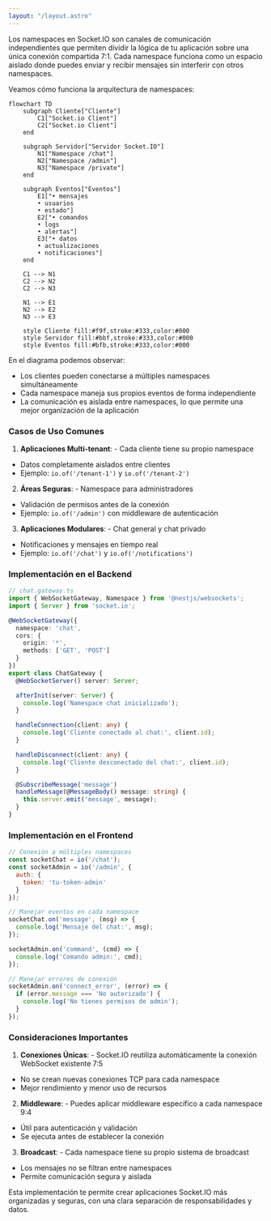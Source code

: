 ```yaml
---
layout: "/layout.astro"
---
```


Los namespaces en Socket.IO son canales de comunicación independientes que permiten dividir la lógica de tu aplicación sobre una única conexión compartida 7:1. Cada namespace funciona como un espacio aislado donde puedes enviar y recibir mensajes sin interferir con otros namespaces.

Veamos cómo funciona la arquitectura de namespaces:

```mermaid
flowchart TD
    subgraph Cliente["Cliente"]
        C1["Socket.io Client"]
        C2["Socket.io Client"]
    end

    subgraph Servidor["Servidor Socket.IO"]
        N1["Namespace /chat"]
        N2["Namespace /admin"]
        N3["Namespace /private"]
    end

    subgraph Eventos["Eventos"]
        E1["• mensajes
        • usuarios
        • estado"]
        E2["• comandos
        • logs
        • alertas"]
        E3["• datos
        • actualizaciones
        • notificaciones"]
    end

    C1 --> N1
    C2 --> N2
    C2 --> N3
    
    N1 --> E1
    N2 --> E2
    N3 --> E3

    style Cliente fill:#f9f,stroke:#333,color:#000
    style Servidor fill:#bbf,stroke:#333,color:#000
    style Eventos fill:#bfb,stroke:#333,color:#000
```

En el diagrama podemos observar:

- Los clientes pueden conectarse a múltiples namespaces simultáneamente
- Cada namespace maneja sus propios eventos de forma independiente
- La comunicación es aislada entre namespaces, lo que permite una mejor organización de la aplicación

### Casos de Uso Comunes

1. **Aplicaciones Multi-tenant**:
          - Cada cliente tiene su propio namespace
  - Datos completamente aislados entre clientes
  - Ejemplo: `io.of('/tenant-1')` y `io.of('/tenant-2')`


2. **Áreas Seguras**:
          - Namespace para administradores
  - Validación de permisos antes de la conexión
  - Ejemplo: `io.of('/admin')` con middleware de autenticación


3. **Aplicaciones Modulares**:
          - Chat general y chat privado
  - Notificaciones y mensajes en tiempo real
  - Ejemplo: `io.of('/chat')` y `io.of('/notifications')`



### Implementación en el Backend

```typescript {6}
// chat.gateway.ts
import { WebSocketGateway, Namespace } from '@nestjs/websockets';
import { Server } from 'socket.io';

@WebSocketGateway({
  namespace: 'chat',
  cors: {
    origin: '*',
    methods: ['GET', 'POST']
  }
})
export class ChatGateway {
  @WebSocketServer() server: Server;

  afterInit(server: Server) {
    console.log('Namespace chat inicializado');
  }

  handleConnection(client: any) {
    console.log('Cliente conectado al chat:', client.id);
  }

  handleDisconnect(client: any) {
    console.log('Cliente desconectado del chat:', client.id);
  }

  @SubscribeMessage('message')
  handleMessage(@MessageBody() message: string) {
    this.server.emit('message', message);
  }
}
```

### Implementación en el Frontend

```javascript
// Conexión a múltiples namespaces
const socketChat = io('/chat');
const socketAdmin = io('/admin', {
  auth: {
    token: 'tu-token-admin'
  }
});

// Manejar eventos en cada namespace
socketChat.on('message', (msg) => {
  console.log('Mensaje del chat:', msg);
});

socketAdmin.on('command', (cmd) => {
  console.log('Comando admin:', cmd);
});

// Manejar errores de conexión
socketAdmin.on('connect_error', (error) => {
  if (error.message === 'No autorizado') {
    console.log('No tienes permisos de admin');
  }
});
```

### Consideraciones Importantes

1. **Conexiones Únicas**:
          - Socket.IO reutiliza automáticamente la conexión WebSocket existente 7:5
  - No se crean nuevas conexiones TCP para cada namespace
  - Mejor rendimiento y menor uso de recursos


2. **Middleware**:
          - Puedes aplicar middleware específico a cada namespace 9:4
  - Útil para autenticación y validación
  - Se ejecuta antes de establecer la conexión


3. **Broadcast**:
          - Cada namespace tiene su propio sistema de broadcast
  - Los mensajes no se filtran entre namespaces
  - Permite comunicación segura y aislada



Esta implementación te permite crear aplicaciones Socket.IO más organizadas y seguras, con una clara separación de responsabilidades y datos.